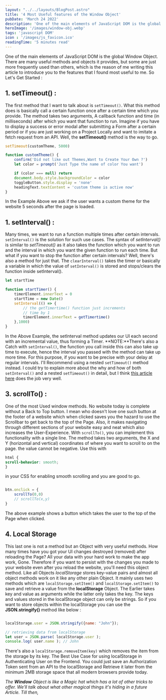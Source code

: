 ```yaml
---
layout: "../../layouts/BlogPost.astro"
title: '4 Most Useful features of the Window Object'
pubDate: 'March 24 2022'
description: 'One of the main elements of JavaScript DOM is the global Window Object.'
heroImage: '/images/window-obj.webp'
tags: 'javascript DOM'
icon : '/images/js_favicon.ico'
readingTime: '5 minutes read'
---
```


One of the main elements of JavaScript DOM is the global Window Object.
There are many useful methods and objects it provides, but some are just more frequently used than others, which is the reason of me writing this article to introduce you to the features that I found most useful to me. 
So Let's Get Started :

## 1. setTimeout() :
The first method that I want to talk about is `setTimeout()`.
What this method does is basically call a certain function once after a certain time which you provide.
The method takes two arguments, A callback function and time (in milliseconds) after which you want that function to run.
Imagine if you have to display a success or error modal after submitting a Form after a certain period or if you are just working on a Project Locally and want to imitate a fetch request from an API. Well, the **setTimeout()** method is the way to go.

```javascript
setTimeout(customTheme, 5000)

function customTheme() {
    confirm('Did not like out Themes,Want to Create Your Own ?')
    let color = prompt('Just Type the name of color You want')

    if (color === null) return
    document.body.style.backgroundColor = color
    toggleButton.style.display = 'none'
    headingText.textContent = 'custom theme is active now'
}

```

In the Example Above we ask if the user wants a custom theme for the website 5 seconds after the page is loaded.


## 1. setInterval() :
Many times, we want to run a function multiple times after certain intervals. `setInterval()` is the solution for such use cases.
The syntax of _setInterval()_ is similar to _setTimeout()_ as it also takes the function which you want to run and the interval in which you want the given function to run each time.
But what if you want to stop the function after certain intervals?
Well, there's also a method for just that. The `clearInterval()` takes the timer or basically a variable in which the value of `setInterval()` is stored and stops/clears the function inside setInterval().

```javascript
let startTime

function startTimer() {
    timerElement.innerText = 0
    startTime = new Date()
    setInterval(() => {
        // the getTimertime() function just increments
        // time by 1 
        timerElement.innerText = getTimertime()
    },1000)
}
```

In the Above Example, the setInterval method updates our UI each second with an incremental value, thus forming a Timer.
**NOTE:**There's also a Catch with `setInterval()`, the function you call inside this can also take up time to execute, hence the interval you passed with the method can take up more time.
For this purpose, if you want to be precise with your delay at regular intervals. I'll Recommend using a nested `setTimeout()` method instead.
I could try to explain more about the why and how of both `setInterval()` and a nested `setTimeout()` in detail, but I think [this article here](https://javascript.info/settimeout-setinterval#nested-settimeout) does the job very well.

## 3. scrollTo() :
One of the most Used window methods. No website today is complete without a Back to Top button. I mean who doesn't love one such button at the footer of a website which when clicked saves you the hazard to use the Scrollbar to get back to the top of the Page. Also, it makes navigating through different sections of your website easy and neat which also increases the User-Experience. With `scrollTo()`, you can implement this functionality with a single line. 
The method takes two arguments, the X and Y (horizontal and vertical) coordinates of where you want to scroll to on the page. 
the value cannot be negative.
Use this with 

```css
html {
scroll-behavior: smooth;
}
```
in your CSS for enabling smooth scrolling and you are good to go.

```javascript

btn.onclick = {
    scrollTo(0,0)
    // scrollTo(x,y)
}

```
The above example shows a button which takes the user to the top of the Page when clicked.

## 4. Local Storage
This last one is not a method but an Object with very useful methods.
How many times have you got your UI changes destroyed (removed) after reloading the Page? 
All your data with your hard work to make the app work, Gone.
Therefore if you want to persist with the changes you made to your website even after you reload the website, you'll need this object method. Like all Objects _localStorage_ stores key-value pairs and almost all object methods work on it like any other plain Object.
It mainly uses two methods which are `localStorage.setItem()` and `localStorage.setItem()` to save and retrieve a value from the **localStorage** Object. The Earlier takes key and value as arguments while the latter only takes the key. The keys and values stored in the localStorage object can only be strings. So if you want to store objects within the localStorage you can use the **JSON.stringify()** method like below :

```javascript

localStorage.user = JSON.stringify({name: "John"});

// retrieving data from localStorage
let user = JSON.parse( localStorage.user );
console.log( user.name ); // John
```
There's also a `localStorage.removeItem(key)` which removes the item from the storage by its key.
The Best Use Case for using localStorage in Authenticating User on the Frontend. You could just save an Authorization Token sent from an API to the localStorage and Retrieve it later from the minimum 2MB storage space that all modern browsers provide today.

*The **Window** Object is like a Magic hat which has a lot of other tricks to offer. We'll talk about what other magical things it's hiding in a future Article.
Till then,*

